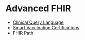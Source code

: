 # Advanced FHIR

- [Clinical Query Language](advanced-fhir/cql)
- [Smart Vaccination Certifications](advanced-fhir/smart-vax-certs)
- FHIR Path
